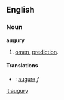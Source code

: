 ==English==

===Noun===
'''augury'''

# [[omen]], [[prediction]].

====Translations====
*{{fr}}: [[augure]] ''f''

[[it:augury]]